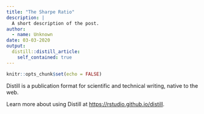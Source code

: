 ```yaml
---
title: "The Sharpe Ratio"
description: |
  A short description of the post.
author:
  - name: Unknown
date: 03-03-2020
output:
  distill::distill_article:
    self_contained: true
---
```


```r
knitr::opts_chunk$set(echo = FALSE)
```

Distill is a publication format for scientific and technical writing, native to the web.

Learn more about using Distill at <https://rstudio.github.io/distill>.


